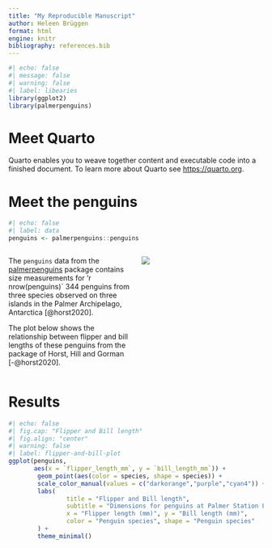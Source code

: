 ```yaml
---
title: "My Reproducible Manuscript"
author: Heleen Brüggen
format: html
engine: knitr
bibliography: references.bib
---
```

```r
#| echo: false
#| message: false
#| warning: false
#| label: libearies
library(ggplot2)
library(palmerpenguins)
```

# Meet Quarto

Quarto enables you to weave together content and executable code into a finished document. 
To learn more about Quarto see <https://quarto.org>.

# Meet the penguins
```r
#| echo: false
#| label: data
penguins <- palmerpenguins::penguins
```

::: columns
::: {.column width="50%"}
The `penguins` data from the [palmerpenguins](https://allisonhorst.github.io/palmerpenguins/) package contains size measurements for 'r nrow(penguins)` 344 penguins from three species observed on three islands in the Palmer Archipelago, Antarctica [@horst2020].

The plot below shows the relationship between flipper and bill lengths of these penguins from the package of Horst, Hill and Gorman [-@horst2020].
:::

::: {.column width="50%"}
![](https://allisonhorst.github.io/palmerpenguins/reference/figures/lter_penguins.png){fig-align="left"}
:::
::: 

# Results 

```r
#| echo: false
#| fig.cap: "Flipper and Bill length"
#| fig.align: "center"
#| warning: false
#| label: flipper-and-bill-plot
ggplot(penguins, 
       aes(x = `flipper_length_mm`, y = `bill_length_mm`)) +
        geom_point(aes(color = species, shape = species)) +
        scale_color_manual(values = c("darkorange","purple","cyan4")) +
        labs(
                title = "Flipper and Bill length",
                subtitle = "Dimensions for penguins at Palmer Station LTER",
                x = "Flipper length (mm)", y = "Bill length (mm)",
                color = "Penguin species", shape = "Penguin species"
        ) +
        theme_minimal()
```